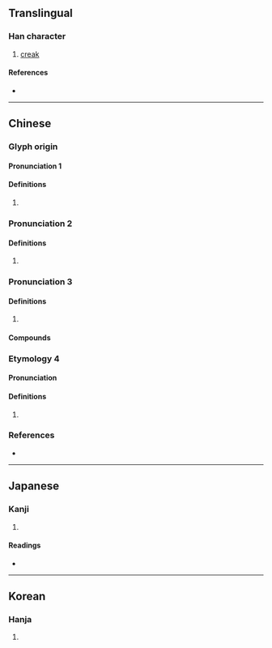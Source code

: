 {{character info/new}}
==Translingual==

===Han character===
{{Han char|rn=30|rad=口|as=08|sn=11|four=60047|canj=RYRD|ids=⿰口享}}

# [[creak]]

====References====
* {{Han ref|kx=0195.080|dkj=03812|dj=0416.080|hdz=10644.140|uh=554D|ud=21837|bh=D474|bd=54388}}

----

==Chinese==
{{zh-forms}}

===Glyph origin===
{{Han etym}}

====Pronunciation 1====
{{zh-pron
|m=zhūn
|c=zeon1
|mc=y
|oc=y
|cat=
}}

====Definitions====
{{zh-hanzi}}

# {{rfdef|zh}}

===Pronunciation 2===
{{zh-pron
|m=tūn
|c=tan1,teon1
|mc=y
|oc=y
|cat=
}}

====Definitions====
{{zh-hanzi}}

# {{rfdef|zh}}

===Pronunciation 3===
{{zh-pron
|m=xiāng
|c=zeon1,tan1,teon1
|mc=y
|oc=y
|cat=
}}

====Definitions====
{{zh-hanzi}}

# {{rfdef|zh}}

====Compounds====
{{su#bst:zh-der/new|p=xiāng}}

===Etymology 4===
{{zh-forms}}

====Pronunciation====
{{zh-pron
|m=duǐ
|c=zeon1,tan1,teon1
|mc=y
|oc=y
|cat=
}}

====Definitions====
{{zh-hanzi}}

# {{rfdef|zh}}

===References===
* {{R:yue:mfccd}}

----

==Japanese==

===Kanji===
{{ja-kanji|grade=|rs=口08}}

# {{defn|lang=ja|sort=口08}}

====Readings====
* {{ja-readings|on=[[とん]] (ton), [[どん]] (don), [[しゅん]] (shun), [[たい]] (tai), [[て]] (te), [[きょう]] (kyō), [[かう]] (kau)|kun=[[いき]] (iki)}}

----

==Korean==

===Hanja===
{{ko-hanja|hangeul=톤|rv=ton|mr=t'on}}

# {{defn|lang=ko|sort=口08}}
